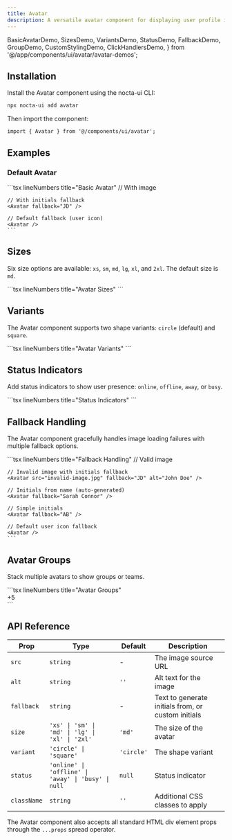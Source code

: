 ```yaml
---
title: Avatar
description: A versatile avatar component for displaying user profile images, initials, and status indicators with dark mode support
---
```


  BasicAvatarDemo,
  SizesDemo,
  VariantsDemo,
  StatusDemo,
  FallbackDemo,
  GroupDemo,
  CustomStylingDemo,
  ClickHandlersDemo,
} from '@/app/components/ui/avatar/avatar-demos';

## Installation
<Steps>
<Step>
Install the Avatar component using the nocta-ui CLI:

```bash lineNumbers title="Terminal"
npx nocta-ui add avatar
```
</Step>
<Step>
Then import the component:

```tsx lineNumbers title="Import"
import { Avatar } from '@/components/ui/avatar';
```
</Step>
</Steps>

## Examples

### Default Avatar

<DocsTabs defaultValue="preview">
  <DocsTab value="preview" lineNumbers title="Preview">
    <div className="my-6">
      <BasicAvatarDemo />
    </div>
  </DocsTab>
  <DocsTab value="code" lineNumbers title="Code">
    ```tsx lineNumbers title="Basic Avatar"
    // With image
    <Avatar
      src="https://example.com/avatar.jpg"
      alt="John Doe"
    />

    // With initials fallback
    <Avatar fallback="JD" />

    // Default fallback (user icon)
    <Avatar />
    ```
  </DocsTab>
</DocsTabs>

## Sizes

Six size options are available: `xs`, `sm`, `md`, `lg`, `xl`, and `2xl`. The default size is `md`.

<DocsTabs defaultValue="preview">
  <DocsTab value="preview" lineNumbers title="Preview">
    <div className="my-6">
      <SizesDemo />
    </div>
  </DocsTab>
  <DocsTab value="code" lineNumbers title="Code">
    ```tsx lineNumbers title="Avatar Sizes"
    <Avatar size="xs" src="..." alt="John Doe" />
    <Avatar size="sm" src="..." alt="John Doe" />
    <Avatar size="md" src="..." alt="John Doe" />
    <Avatar size="lg" src="..." alt="John Doe" />
    <Avatar size="xl" src="..." alt="John Doe" />
    <Avatar size="2xl" src="..." alt="John Doe" />
    ```
  </DocsTab>
</DocsTabs>

## Variants

The Avatar component supports two shape variants: `circle` (default) and `square`.

<DocsTabs defaultValue="preview">
  <DocsTab value="preview" lineNumbers title="Preview">
    <div className="my-6">
      <VariantsDemo />
    </div>
  </DocsTab>
  <DocsTab value="code" lineNumbers title="Code">
    ```tsx lineNumbers title="Avatar Variants"
    <Avatar variant="circle" src="..." alt="John Doe" />
    <Avatar variant="square" src="..." alt="John Doe" />
    <Avatar variant="circle" fallback="JD" />
    <Avatar variant="square" fallback="JD" />
    ```
  </DocsTab>
</DocsTabs>

## Status Indicators

Add status indicators to show user presence: `online`, `offline`, `away`, or `busy`.

<DocsTabs defaultValue="preview">
  <DocsTab value="preview" lineNumbers title="Preview">
    <div className="my-6">
      <StatusDemo />
    </div>
  </DocsTab>
  <DocsTab value="code" lineNumbers title="Code">
    ```tsx lineNumbers title="Status Indicators"
    <Avatar src="..." alt="John Doe" status="online" />
    <Avatar src="..." alt="Jane Smith" status="away" />
    <Avatar src="..." alt="Mike Johnson" status="busy" />
    <Avatar fallback="AB" status="offline" />
    ```
  </DocsTab>
</DocsTabs>

## Fallback Handling

The Avatar component gracefully handles image loading failures with multiple fallback options.

<DocsTabs defaultValue="preview">
  <DocsTab value="preview" lineNumbers title="Preview">
    <div className="my-6">
      <FallbackDemo />
    </div>
  </DocsTab>
  <DocsTab value="code" lineNumbers title="Code">
    ```tsx lineNumbers title="Fallback Handling"
    // Valid image
    <Avatar src="valid-image.jpg" alt="John Doe" />

    // Invalid image with initials fallback
    <Avatar src="invalid-image.jpg" fallback="JD" alt="John Doe" />

    // Initials from name (auto-generated)
    <Avatar fallback="Sarah Connor" />

    // Simple initials
    <Avatar fallback="AB" />

    // Default user icon fallback
    <Avatar />
    ```
  </DocsTab>
</DocsTabs>

## Avatar Groups

Stack multiple avatars to show groups or teams.

<DocsTabs defaultValue="preview">
  <DocsTab value="preview" lineNumbers title="Preview">
    <div className="my-6">
      <GroupDemo />
    </div>
  </DocsTab>
  <DocsTab value="code" lineNumbers title="Code">
    ```tsx lineNumbers title="Avatar Groups"
    <div className="flex items-center">
      <Avatar
        src="avatar1.jpg"
        alt="John Doe"
        className="ring-1 ring-ring-offset"
      />
      <Avatar
        src="avatar2.jpg"
        alt="Jane Smith"
        className="-ml-2 ring-1 ring-ring-offset"
      />
      <Avatar
        src="avatar3.jpg"
        alt="Mike Johnson"
        className="-ml-2 ring-1 ring-ring-offset"
      />
      <Avatar
        fallback="AB"
        className="-ml-2 ring-1 ring-ring-offset"
      />
      <div className="-ml-2 flex h-10 w-10 items-center justify-center rounded-full bg-card ring-1 ring-ring-offset text-xs font-medium text-foreground/70">
        +5
      </div>
    </div>
    ```
  </DocsTab>
</DocsTabs>

## API Reference

| Prop | Type | Default | Description |
|------|------|---------|-------------|
| `src` | `string` | - | The image source URL |
| `alt` | `string` | `''` | Alt text for the image |
| `fallback` | `string` | - | Text to generate initials from, or custom initials |
| `size` | `'xs' \| 'sm' \| 'md' \| 'lg' \| 'xl' \| '2xl'` | `'md'` | The size of the avatar |
| `variant` | `'circle' \| 'square'` | `'circle'` | The shape variant |
| `status` | `'online' \| 'offline' \| 'away' \| 'busy' \| null` | `null` | Status indicator |
| `className` | `string` | `''` | Additional CSS classes to apply |

The Avatar component also accepts all standard HTML div element props through the `...props` spread operator.
